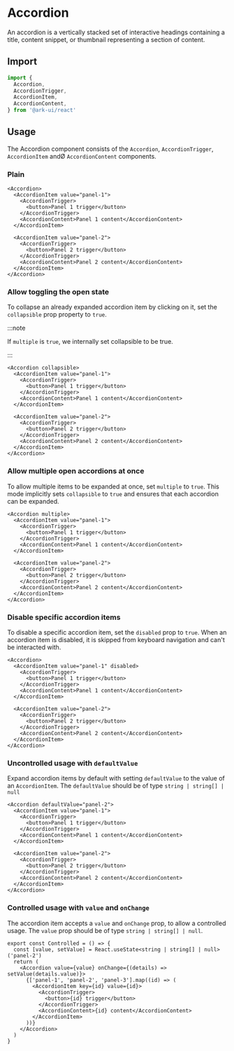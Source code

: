 # Accordion

An accordion is a vertically stacked set of interactive headings containing a title, content
snippet, or thumbnail representing a section of content.

<Showcase preset="accordion" />

## Import

```ts
import {
  Accordion,
  AccordionTrigger,
  AccordionItem,
  AccordionContent,
} from '@ark-ui/react'
```

## Usage

The Accordion component consists of the `Accordion`, `AccordionTrigger`, `AccordionItem` andØ
`AccordionContent` components.

### Plain

```tsx
<Accordion>
  <AccordionItem value="panel-1">
    <AccordionTrigger>
      <button>Panel 1 trigger</button>
    </AccordionTrigger>
    <AccordionContent>Panel 1 content</AccordionContent>
  </AccordionItem>

  <AccordionItem value="panel-2">
    <AccordionTrigger>
      <button>Panel 2 trigger</button>
    </AccordionTrigger>
    <AccordionContent>Panel 2 content</AccordionContent>
  </AccordionItem>
</Accordion>
```

### Allow toggling the open state

To collapse an already expanded accordion item by clicking on it, set the `collapsible` prop
property to `true`.

:::note

If `multiple` is `true`, we internally set collapsible to be true.

:::

```tsx
<Accordion collapsible>
  <AccordionItem value="panel-1">
    <AccordionTrigger>
      <button>Panel 1 trigger</button>
    </AccordionTrigger>
    <AccordionContent>Panel 1 content</AccordionContent>
  </AccordionItem>

  <AccordionItem value="panel-2">
    <AccordionTrigger>
      <button>Panel 2 trigger</button>
    </AccordionTrigger>
    <AccordionContent>Panel 2 content</AccordionContent>
  </AccordionItem>
</Accordion>
```

### Allow multiple open accordions at once

To allow multiple items to be expanded at once, set `multiple` to `true`. This mode implicitly sets
`collapsible` to `true` and ensures that each accordion can be expanded.

```tsx
<Accordion multiple>
  <AccordionItem value="panel-1">
    <AccordionTrigger>
      <button>Panel 1 trigger</button>
    </AccordionTrigger>
    <AccordionContent>Panel 1 content</AccordionContent>
  </AccordionItem>

  <AccordionItem value="panel-2">
    <AccordionTrigger>
      <button>Panel 2 trigger</button>
    </AccordionTrigger>
    <AccordionContent>Panel 2 content</AccordionContent>
  </AccordionItem>
</Accordion>
```

### Disable specific accordion items

To disable a specific accordion item, set the `disabled` prop to `true`. When an accordion item is
disabled, it is skipped from keyboard navigation and can't be interacted with.

```tsx
<Accordion>
  <AccordionItem value="panel-1" disabled>
    <AccordionTrigger>
      <button>Panel 1 trigger</button>
    </AccordionTrigger>
    <AccordionContent>Panel 1 content</AccordionContent>
  </AccordionItem>

  <AccordionItem value="panel-2">
    <AccordionTrigger>
      <button>Panel 2 trigger</button>
    </AccordionTrigger>
    <AccordionContent>Panel 2 content</AccordionContent>
  </AccordionItem>
</Accordion>
```

### Uncontrolled usage with `defaultValue`

Expand accordion items by default with setting `defaultValue` to the value of an `AccordionItem`.
The `defaultValue` should be of type `string | string[] | null`

```tsx
<Accordion defaultValue="panel-2">
  <AccordionItem value="panel-1">
    <AccordionTrigger>
      <button>Panel 1 trigger</button>
    </AccordionTrigger>
    <AccordionContent>Panel 1 content</AccordionContent>
  </AccordionItem>

  <AccordionItem value="panel-2">
    <AccordionTrigger>
      <button>Panel 2 trigger</button>
    </AccordionTrigger>
    <AccordionContent>Panel 2 content</AccordionContent>
  </AccordionItem>
</Accordion>
```

### Controlled usage with `value` and `onChange`

The accordion item accepts a `value` and `onChange` prop, to allow a controlled usage. The `value`
prop should be of type `string | string[] | null`.

```tsx
export const Controlled = () => {
  const [value, setValue] = React.useState<string | string[] | null>('panel-2')
  return (
    <Accordion value={value} onChange={(details) => setValue(details.value)}>
      {['panel-1', 'panel-2', 'panel-3'].map((id) => (
        <AccordionItem key={id} value={id}>
          <AccordionTrigger>
            <button>{id} trigger</button>
          </AccordionTrigger>
          <AccordionContent>{id} content</AccordionContent>
        </AccordionItem>
      ))}
    </Accordion>
  )
}
```

